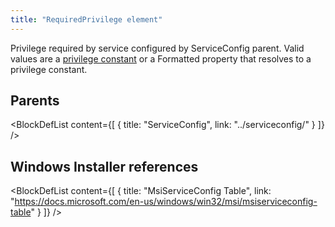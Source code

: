 ```yaml
---
title: "RequiredPrivilege element"
---
```



Privilege required by service configured by ServiceConfig parent. Valid values are a [privilege constant](http://msdn.microsoft.com/en-us/library/bb530716.aspx) or a
 Formatted property that resolves to a privilege constant.


## Parents

<BlockDefList content={[
    {
      title: "ServiceConfig",
      link: "../serviceconfig/"
    }
  ]}
/>

## Windows Installer references

<BlockDefList content={[
    {
      title: "MsiServiceConfig Table",
      link: "https://docs.microsoft.com/en-us/windows/win32/msi/msiserviceconfig-table"
    }
  ]}
/>

